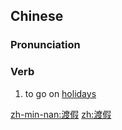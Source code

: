 ==Chinese==
{{zh-forms}}

===Pronunciation===
{{zh-pron
|m=dùjiǎ
|c=dou6 gaa2
|mn=tō͘-ká
|cat=v
}}

===Verb===
{{zh-verb}}

# to go on [[holidays]]

[[zh-min-nan:渡假]]
[[zh:渡假]]